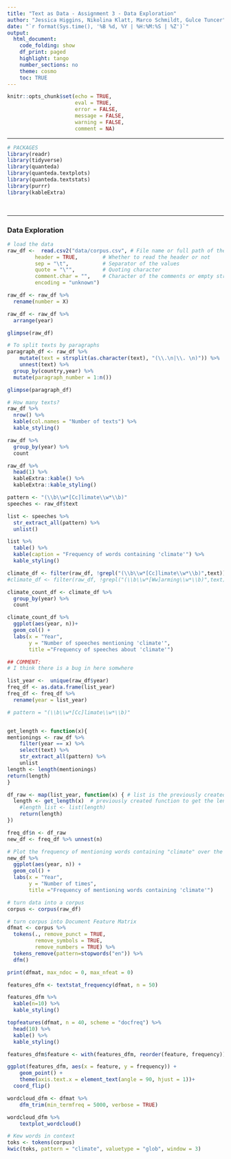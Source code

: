 ```yaml
---
title: "Text as Data - Assignment 3 - Data Exploration"
author: "Jessica Higgins, Nikolina Klatt, Marco Schmildt, Gulce Tuncer"
date: "`r format(Sys.time(), '%B %d, %Y | %H:%M:%S | %Z')`"
output:
  html_document:
    code_folding: show
    df_print: paged
    highlight: tango
    number_sections: no
    theme: cosmo
    toc: TRUE
---
```

  
<style>
div.answer {background-color:#f3f0ff; border-radius: 5px; padding: 20px;}
</style>

```r
knitr::opts_chunk$set(echo = TRUE,
                      eval = TRUE,
                      error = FALSE,
                      message = FALSE,
                      warning = FALSE,
                      comment = NA)
```


***

```r
# PACKAGES
library(readr)
library(tidyverse)
library(quanteda)
library(quanteda.textplots)
library(quanteda.textstats)
library(purrr)
library(kableExtra)

```

<br>

***

### Data Exploration
```r
# load the data 
raw_df <-  read.csv2("data/corpus.csv", # File name or full path of the file
         header = TRUE,        # Whether to read the header or not
         sep = "\t",           # Separator of the values
         quote = "\"",         # Quoting character
         comment.char = "",    # Character of the comments or empty string 
         encoding = "unknown")

raw_df <- raw_df %>% 
  rename(number = X) 

raw_df <- raw_df %>% 
  arrange(year)

glimpse(raw_df)

```


```r
# To split texts by paragraphs 
paragraph_df <- raw_df %>% 
    mutate(text = strsplit(as.character(text), "(\\.\n|\\. \n)")) %>% 
    unnest(text) %>% 
  group_by(country,year) %>% 
  mutate(paragraph_number = 1:n())

glimpse(paragraph_df)
```


```r
# How many texts?
raw_df %>% 
  nrow() %>% 
  kable(col.names = "Number of texts") %>% 
  kable_styling()
```

```r
raw_df %>% 
  group_by(year) %>% 
  count
```


```r
raw_df %>% 
  head(1) %>% 
  kableExtra::kable() %>% 
  kableExtra::kable_styling()
```

```r
pattern <- "(\\b\\w*[Cc]limate\\w*\\b)"
speeches <- raw_df$text

list <- speeches %>% 
  str_extract_all(pattern) %>% 
  unlist() 

list %>% 
  table() %>% 
  kable(caption = "Frequency of words containing 'climate'") %>% 
  kable_styling()
```

```r
climate_df <- filter(raw_df, !grepl("(\\b\\w*[Cc]limate\\w*\\b)",text))
#climate_df <- filter(raw_df, !grepl("(\\b\\w*[Ww]arming\\w*\\b)",text))

climate_count_df <- climate_df %>% 
  group_by(year) %>% 
  count

climate_count_df %>% 
  ggplot(aes(year, n))+
  geom_col() +
  labs(x = "Year",
       y = "Number of speeches mentioning 'climate'",
       title ="Frequency of speeches about 'climate'")

## COMMENT:
# I think there is a bug in here somwhere

```

```r
list_year <-  unique(raw_df$year)
freq_df <- as.data.frame(list_year)
freq_df <- freq_df %>% 
  rename(year = list_year) 

# pattern = "(\\b\\w*[Cc]limate\\w*\\b)"


get_length <- function(x){
mentionings <- raw_df %>%
    filter(year == x) %>% 
    select(text) %>% 
    str_extract_all(pattern) %>% 
    unlist
length <- length(mentionings)
return(length)
}

df_raw <- map(list_year, function(x) { # list is the previously created list 
  length <- get_length(x)  # previously created function to get the length
    #length_list <- list(length)
    return(length)
})

freq_df$n <- df_raw
new_df <- freq_df %>% unnest(n)

# Plot the frequency of mentioning words containing "climate" over the years
new_df %>% 
  ggplot(aes(year, n)) +
  geom_col() +
  labs(x = "Year",
       y = "Number of times",
       title ="Frequency of mentioning words containing 'climate'")

```


```r
# turn data into a corpus
corpus <- corpus(raw_df)

# turn corpus into Document Feature Matrix
dfmat <- corpus %>% 
  tokens(., remove_punct = TRUE,
         remove_symbols = TRUE,
         remove_numbers = TRUE) %>%
  tokens_remove(pattern=stopwords("en")) %>% 
  dfm()

print(dfmat, max_ndoc = 0, max_nfeat = 0)
```

```r
features_dfm <- textstat_frequency(dfmat, n = 50)

features_dfm %>%
  kable(n=10) %>% 
  kable_styling()

```

```r
topfeatures(dfmat, n = 40, scheme = "docfreq") %>% 
  head(10) %>% 
  kable() %>% 
  kable_styling()

```

```r
features_dfm$feature <- with(features_dfm, reorder(feature, frequency))

ggplot(features_dfm, aes(x = feature, y = frequency)) +
    geom_point() + 
    theme(axis.text.x = element_text(angle = 90, hjust = 1))+
  coord_flip()
```

```r
wordcloud_dfm <- dfmat %>%
    dfm_trim(min_termfreq = 5000, verbose = TRUE)

wordcloud_dfm %>% 
    textplot_wordcloud()
```

```r
# Kew words in context
toks <- tokens(corpus)
kwic(toks, pattern = "climate", valuetype = "glob", window = 3)

```

